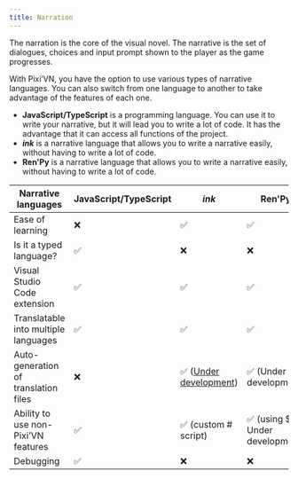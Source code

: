 ```yaml
---
title: Narration
---
```


The narration is the core of the visual novel. The narrative is the set of <DynamicLink href="/start/dialogue">dialogues</DynamicLink>, <DynamicLink href="/start/choices">choices</DynamicLink> and <DynamicLink href="/start/input">input prompt</DynamicLink> shown to the player as the game progresses.

With Pixi’VN, you have the option to use various types of narrative languages. You can also switch from one language to another to take advantage of the features of each one.

- **JavaScript/TypeScript** is a programming language. You can use it to write your narrative, but it will lead you to write a lot of code. It has the advantage that it can access all functions of the project.
- **<DynamicLink href="/ink/ink">_ink_</DynamicLink>** is a narrative language that allows you to write a narrative easily, without having to write a lot of code.
- **<DynamicLink href="/renpy/renpy">Ren'Py</DynamicLink>** is a narrative language that allows you to write a narrative easily, without having to write a lot of code.

| Narrative languages                  | JavaScript/TypeScript | _ink_                                                                                | Ren'Py                          |
| ------------------------------------ | --------------------- | ------------------------------------------------------------------------------------ | ------------------------------- |
| Ease of learning                     | ❌                     | ✅                                                                                    | ✅                               |
| Is it a typed language?              | ✅                     | ❌                                                                                    | ❌                               |
| Visual Studio Code extension         | ✅                     | ✅                                                                                    | ✅                               |
| Translatable into multiple languages | ✅                     | ✅                                                                                    | ✅                               |
| Auto-generation of translation files | ❌                     | ✅ ([Under development](https://github.com/DRincs-Productions/pixi-vn-json/issues/3)) | ✅ (Under development)           |
| Ability to use non-Pixi’VN features  | ✅                     | ✅  (<DynamicLink href="/ink/ink-hashtag">custom # script</DynamicLink>)              | ✅ (using $ - Under development) |
| Debugging                            | ✅                     | ❌                                                                                    | ❌                               |

